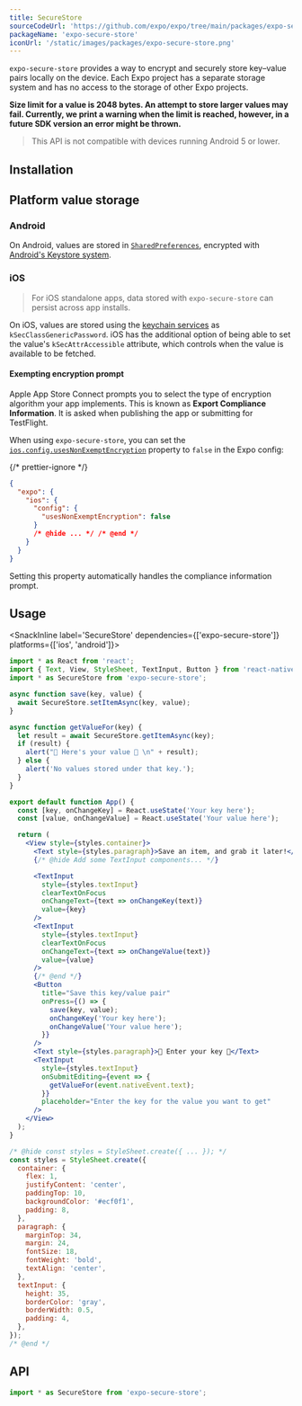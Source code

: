 ```yaml
---
title: SecureStore
sourceCodeUrl: 'https://github.com/expo/expo/tree/main/packages/expo-secure-store'
packageName: 'expo-secure-store'
iconUrl: '/static/images/packages/expo-secure-store.png'
---
```



`expo-secure-store` provides a way to encrypt and securely store key–value pairs locally on the device. Each Expo project has a separate storage system and has no access to the storage of other Expo projects.

**Size limit for a value is 2048 bytes. An attempt to store larger values may fail. Currently, we print a warning when the limit is reached, however, in a future SDK version an error might be thrown.**

<PlatformsSection android emulator ios simulator />

> This API is not compatible with devices running Android 5 or lower.

## Installation

<APIInstallSection />

## Platform value storage

### Android

On Android, values are stored in [`SharedPreferences`](https://developer.android.com/training/data-storage/shared-preferences), encrypted with [Android's Keystore system](https://developer.android.com/training/articles/keystore.html).

### iOS

> For iOS standalone apps, data stored with `expo-secure-store` can persist across app installs.

On iOS, values are stored using the [keychain services](https://developer.apple.com/documentation/security/keychain_services) as `kSecClassGenericPassword`. iOS has the additional option of being able to set the value's `kSecAttrAccessible` attribute, which controls when the value is available to be fetched.

#### Exempting encryption prompt

Apple App Store Connect prompts you to select the type of encryption algorithm your app implements. This is known as **Export Compliance Information**. It is asked when publishing the app or submitting for TestFlight.

When using `expo-secure-store`, you can set the [`ios.config.usesNonExemptEncryption`](/versions/latest/config/app/#usesnonexemptencryption) property to `false` in the Expo config:

{/* prettier-ignore */}
```json app.json
{
  "expo": {
    "ios": {
      "config": {
        "usesNonExemptEncryption": false
      }
      /* @hide ... */ /* @end */
    }
  }
}
```

Setting this property automatically handles the compliance information prompt.

## Usage

<SnackInline label='SecureStore' dependencies={['expo-secure-store']} platforms={['ios', 'android']}>

```jsx
import * as React from 'react';
import { Text, View, StyleSheet, TextInput, Button } from 'react-native';
import * as SecureStore from 'expo-secure-store';

async function save(key, value) {
  await SecureStore.setItemAsync(key, value);
}

async function getValueFor(key) {
  let result = await SecureStore.getItemAsync(key);
  if (result) {
    alert("🔐 Here's your value 🔐 \n" + result);
  } else {
    alert('No values stored under that key.');
  }
}

export default function App() {
  const [key, onChangeKey] = React.useState('Your key here');
  const [value, onChangeValue] = React.useState('Your value here');

  return (
    <View style={styles.container}>
      <Text style={styles.paragraph}>Save an item, and grab it later!</Text>
      {/* @hide Add some TextInput components... */}

      <TextInput
        style={styles.textInput}
        clearTextOnFocus
        onChangeText={text => onChangeKey(text)}
        value={key}
      />
      <TextInput
        style={styles.textInput}
        clearTextOnFocus
        onChangeText={text => onChangeValue(text)}
        value={value}
      />
      {/* @end */}
      <Button
        title="Save this key/value pair"
        onPress={() => {
          save(key, value);
          onChangeKey('Your key here');
          onChangeValue('Your value here');
        }}
      />
      <Text style={styles.paragraph}>🔐 Enter your key 🔐</Text>
      <TextInput
        style={styles.textInput}
        onSubmitEditing={event => {
          getValueFor(event.nativeEvent.text);
        }}
        placeholder="Enter the key for the value you want to get"
      />
    </View>
  );
}

/* @hide const styles = StyleSheet.create({ ... }); */
const styles = StyleSheet.create({
  container: {
    flex: 1,
    justifyContent: 'center',
    paddingTop: 10,
    backgroundColor: '#ecf0f1',
    padding: 8,
  },
  paragraph: {
    marginTop: 34,
    margin: 24,
    fontSize: 18,
    fontWeight: 'bold',
    textAlign: 'center',
  },
  textInput: {
    height: 35,
    borderColor: 'gray',
    borderWidth: 0.5,
    padding: 4,
  },
});
/* @end */
```

</SnackInline>

## API

```js
import * as SecureStore from 'expo-secure-store';
```

<APISection packageName="expo-secure-store" apiName="SecureStore" />
